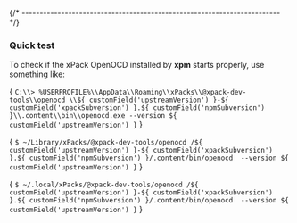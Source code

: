 

{/* ------------------------------------------------------------------------ */}

### Quick test

To check if the xPack OpenOCD installed by **xpm** starts properly, use something like:

<Tabs groupId="operating-systems">
<TabItem value="windows" label="Windows" default>

<CodeBlock language="console"> {
`C:\\> %USERPROFILE%\\AppData\\Roaming\\xPacks\\@xpack-dev-tools\\openocd \\${ customField('upstreamVersion') }-${ customField('xpackSubversion') }.${ customField('npmSubversion') }\\.content\\bin\\openocd.exe --version
${ customField('upstreamVersion') }`
} </CodeBlock>

</TabItem>
<TabItem value="macos" label="macOS">

<CodeBlock language="console"> {
`$ ~/Library/xPacks/@xpack-dev-tools/openocd /${ customField('upstreamVersion') }-${ customField('xpackSubversion') }.${ customField('npmSubversion') }/.content/bin/openocd  --version
${ customField('upstreamVersion') }`
} </CodeBlock>

</TabItem>
<TabItem value="linux" label="GNU/Linux">

<CodeBlock language="console"> {
`$ ~/.local/xPacks/@xpack-dev-tools/openocd /${ customField('upstreamVersion') }-${ customField('xpackSubversion') }.${ customField('npmSubversion') }/.content/bin/openocd  --version
${ customField('upstreamVersion') }`
} </CodeBlock>

</TabItem>
</Tabs>
